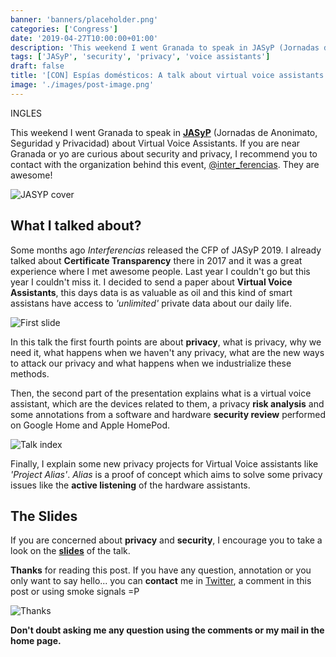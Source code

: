 ```yaml
---
banner: 'banners/placeholder.png'
categories: ['Congress']
date: '2019-04-27T10:00:00+01:00'
description: 'This weekend I went Granada to speak in JASyP (Jornadas de Anonimato, Seguridad y Privacidad) about Virtual Voice Assistants. If you are near Granada or yo are curious about security and privacy, I recommend you to contact with them.'
tags: ['JASyP', 'security', 'privacy', 'voice assistants']
draft: false
title: '[CON] Espías domésticos: A talk about virtual voice assistants'
image: './images/post-image.png'
---
```


INGLES

This weekend I went Granada to speak in **[JASyP](https://interferencias.tech/jasyp/)** (Jornadas de Anonimato, Seguridad y Privacidad) about Virtual Voice Assistants. If you are near Granada or yo are curious about security and privacy, I recommend you to contact with the organization behind this event, [@inter_ferencias](https://twitter.com/Inter_ferencias). They are awesome!

![JASYP cover](/images/jasyp.png)

## What I talked about?

Some months ago _Interferencias_ released the CFP of JASyP 2019. I already talked about **Certificate Transparency** there in 2017 and it was a great experience where I met awesome people. Last year I couldn't go but this year I couldn't miss it. I decided to send a paper about **Virtual Voice Assistants**, this days data is as valuable as oil and this kind of smart assistans have access to _'unlimited'_ private data about our daily life.

![First slide](/images/cover.jpg)

In this talk the first fourth points are about **privacy**, what is privacy, why we need it, what happens when we haven't any privacy, what are the new ways to attack our privacy and what happens when we industrialize these methods.

Then, the second part of the presentation explains what is a virtual voice assistant, which are the devices related to them, a privacy **risk analysis** and some annotations from a software and hardware **security review** performed on Google Home and Apple HomePod.

![Talk index](/images/index.png)

Finally, I explain some new privacy projects for Virtual Voice assistants like _'Project Alias'_. _Alias_ is a proof of concept which aims to solve some privacy issues like the **active listening** of the hardware assistants.

## The Slides

If you are concerned about **privacy** and **security**, I encourage you to take a look on the [**slides**](https://docs.google.com/presentation/d/1qguUIEktor6wzUed0-gMfRtfOTAUK1QzwtI2StDeZQU/edit?usp=sharing) of the talk.

**Thanks** for reading this post. If you have any question, annotation or you only want to say hello... you can **contact** me in [Twitter](https://twitter.com/coke727), a comment in this post or using smoke signals =P

![Thanks](../tizonaconf-2019/images/thanks.png)

**Don't doubt asking me any question using the comments or my mail in the home page.**
